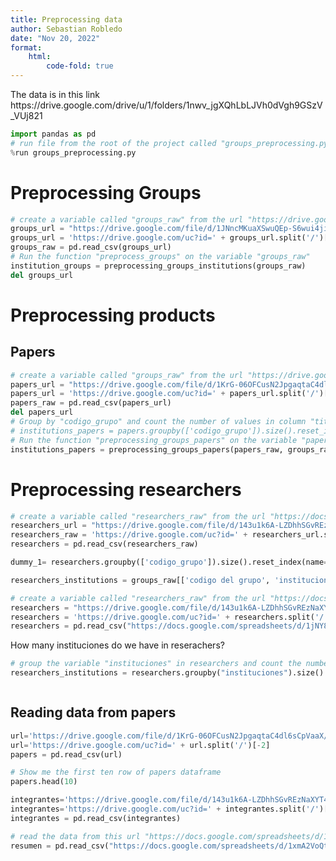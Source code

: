 ```yaml
---
title: Preprocessing data
author: Sebastian Robledo
date: "Nov 20, 2022"
format:
    html:   
        code-fold: true
---
```


The data is in this link
https://drive.google.com/drive/u/1/folders/1nwv_jgXQhLbLJVh0dVgh9GSzV_VUj821

```python
import pandas as pd
# run file from the root of the project called "groups_preprocessing.py"
%run groups_preprocessing.py
```


# Preprocessing Groups
```python
# create a variable called "groups_raw" from the url "https://drive.google.com/file/d/1JNncMKuaXSwuQEp-S6wui4jiDcPGoCkU/view?usp=share_link""
groups_url = "https://drive.google.com/file/d/1JNncMKuaXSwuQEp-S6wui4jiDcPGoCkU/view?usp=share_link"
groups_url = 'https://drive.google.com/uc?id=' + groups_url.split('/')[-2]
groups_raw = pd.read_csv(groups_url)
# Run the function "preprocess_groups" on the variable "groups_raw"
institution_groups = preprocessing_groups_institutions(groups_raw)
del groups_url
```


# Preprocessing products

## Papers

```python
# create a variable called "groups_raw" from the url "https://drive.google.com/file/d/1KrG-06OFCusN2JpgaqtaC4dl6sCpVaaX/view?usp=share_link"
papers_url = "https://drive.google.com/file/d/1KrG-06OFCusN2JpgaqtaC4dl6sCpVaaX/view?usp=share_link"
papers_url = 'https://drive.google.com/uc?id=' + papers_url.split('/')[-2]
papers_raw = pd.read_csv(papers_url)
del papers_url
# Group by "codigo_grupo" and count the number of values in column "titulo", save the data in dataframe called "dummy"
# institutions_papers = papers.groupby(['codigo_grupo']).size().reset_index(name='counts')
# Run the function "preprocessing_groups_papers" on the variable "papers_raw" and "groups_raw", save the data in dataframe called "institutions_papers"
institutions_papers = preprocessing_groups_papers(papers_raw, groups_raw)
```

# Preprocessing researchers

```python
# create a variable called "researchers_raw" from the url "https://docs.google.com/spreadsheets/d/1jNY8oEnunCXo80_BWsRtl2ejN6CQstWgs4quDNQpE8Y/export?format=csv&gid=0"
researchers_url = "https://drive.google.com/file/d/143u1k6A-LZDhhSGvREzNaXYT4aUEZlGN/view?usp=share_link"
researchers_raw = 'https://drive.google.com/uc?id=' + researchers_url.split('/')[-2]
researchers = pd.read_csv(researchers_raw)
```

```python
dummy_1= researchers.groupby(['codigo_grupo']).size().reset_index(name='counts')

researchers_institutions = groups_raw[['codigo del grupo', 'instituciones']].merge(dummy_1, left_on='codigo del grupo', right_on= 'codigo_grupo', how='left')
```


```python
# create a variable called "researchers_raw" from the url "https://docs.google.com/spreadsheets/d/1jNY8oEnunCXo80_BWsRtl2ejN6CQstWgs4quDNQpE8Y/export?format=csv&gid=0"
researchers = "https://drive.google.com/file/d/143u1k6A-LZDhhSGvREzNaXYT4aUEZlGN/view?usp=share_link"
researchers = 'https://drive.google.com/uc?id=' + researchers.split('/')[-2]
researchers = pd.read_csv("https://docs.google.com/spreadsheets/d/1jNY8oEnunCXo80_BWsRtl2ejN6CQstWgs4quDNQpE8Y/export?format=csv&gid=0")
```

How many instituciones do we have in reserachers?
```python
# group the variable "instituciones" in researchers and count the number of rows in each group and sort them in descending order and save the result in a variable called "researchers_institutions"
researchers_institutions = researchers.groupby("instituciones").size().sort_values(ascending=False)
```



```python

```




## Reading data from papers
```python
url='https://drive.google.com/file/d/1KrG-06OFCusN2JpgaqtaC4dl6sCpVaaX/view?usp=share_link'
url='https://drive.google.com/uc?id=' + url.split('/')[-2]
papers = pd.read_csv(url)
```

```python
# Show me the first ten row of papers dataframe
papers.head(10)
```

```python
integrantes='https://drive.google.com/file/d/143u1k6A-LZDhhSGvREzNaXYT4aUEZlGN/view?usp=share_link'
integrantes='https://drive.google.com/uc?id=' + integrantes.split('/')[-2]
integrantes = pd.read_csv(integrantes)
```

```python
# read the data from this url "https://docs.google.com/spreadsheets/d/1xmA2VoQt3-cOC2b2-s3JQqt28XkS2Uz7erI2lriC-ys/export?format=csv&gid=1353066533" and remove the first row
resumen = pd.read_csv("https://docs.google.com/spreadsheets/d/1xmA2VoQt3-cOC2b2-s3JQqt28XkS2Uz7erI2lriC-ys/export?format=csv&gid=1353066533", skiprows=1)
```


